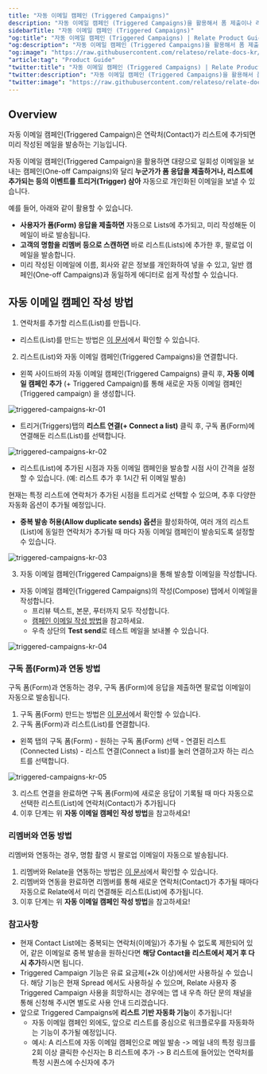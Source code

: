 ```yaml
---
title: "자동 이메일 캠페인 (Triggered Campaigns)"
description: "자동 이메일 캠페인 (Triggered Campaigns)을 활용해서 폼 제출이나 리스트 추가와 같은 조건을 기반으로 자동화된 이메일을 발송할 수 있습니다."
sidebarTitle: "자동 이메일 캠페인 (Triggered Campaigns)"
"og:title": "자동 이메일 캠페인 (Triggered Campaigns) | Relate Product Guide"
"og:description": "자동 이메일 캠페인 (Triggered Campaigns)을 활용해서 폼 제출이나 리스트 추가와 같은 조건을 기반으로 자동화된 이메일을 발송할 수 있습니다."
"og:image": "https://raw.githubusercontent.com/relateso/relate-docs-kr/main/docs/images/features/relatetriggered.png"
"article:tag": "Product Guide"
"twitter:title": "자동 이메일 캠페인 (Triggered Campaigns) | Relate Product Guide"
"twitter:description": "자동 이메일 캠페인 (Triggered Campaigns)을 활용해서 폼 제출이나 리스트 추가와 같은 조건을 기반으로 자동화된 이메일을 발송할 수 있습니다."
"twitter:image": "https://raw.githubusercontent.com/relateso/relate-docs-kr/main/docs/images/features/relatetriggered.png"
---
```


## Overview

자동 이메일 캠페인(Triggered Campaign)은 연락처(Contact)가 리스트에 추가되면 미리 작성된 메일을 발송하는 기능입니다.

자동 이메일 캠페인(Triggered Campaign)을 활용하면 대량으로 일회성 이메일을 보내는 캠페인(One-off Campaigns)와 달리 **누군가가 폼 응답을 제출하거나, 리스트에 추가되는 등의 이벤트를 트리거(Trigger) 삼아** 자동으로 개인화된 이메일을 보낼 수 있습니다.

예를 들어, 아래와 같이 활용할 수 있습니다.

- **사용자가 폼(Form) 응답을 제출하면** 자동으로 Lists에 추가되고, 미리 작성해둔 이메일이 바로 발송됩니다.
- **고객의 명함을 리멤버 등으로 스캔하면** 바로 리스트(Lists)에 추가한 후, 팔로업 이메일을 발송합니다.
- 미리 작성된 이메일에 이름, 회사와 같은 정보를 개인화하여 넣을 수 있고, 일반 캠페인(One-off Campaigns)과 동일하게 에디터로 쉽게 작성할 수 있습니다.

## 자동 이메일 캠페인 작성 방법

1. 연락처를 추가할 리스트(List)를 만듭니다. 
- 리스트(List)를 만드는 방법은 [이 문서](https://www.relate.kr/docs/features/lists#lists)에서 확인할 수 있습니다.

2. 리스트(List)와 자동 이메일 캠페인(Triggered Campaigns)을 연결합니다.
- 왼쪽 사이드바의 자동 이메일 캠페인(Triggered Campaigns) 클릭 후,  **자동 이메일 캠페인 추가** (+ Triggered Campaign)를 통해 새로운 자동 이메일 캠페인(Triggered campaign) 을 생성합니다.

![triggered-campaigns-kr-01](/images/features/triggered-campaigns/triggered-campaigns-kr-01.png)

- 트리거(Triggers)탭의 **리스트 연결(+ Connect a list)** 클릭 후, 구독 폼(Form)에 연결해둔 리스트(List)를 선택합니다.

![triggered-campaigns-kr-02](/images/features/triggered-campaigns/triggered-campaigns-kr-02.png)

- 리스트(List)에 추가된 시점과 자동 이메일 캠페인을 발송할 시점 사이 간격을 설정할 수 있습니다. (예: 리스트 추가 후 1시간 뒤 이메일 발송)

<Note>
 현재는 특정 리스트에 연락처가 추가된 시점을 트리거로 선택할 수 있으며, 추후 다양한 자동화 옵션이 추가될 예정입니다. 
</Note>

- **중복 발송 허용(Allow duplicate sends) 옵션**을 활성화하여, 여러 개의 리스트(List)에 동일한 연락처가 추가될 때 마다 자동 이메일 캠페인이 발송되도록 설정할 수 있습니다. 

![triggered-campaigns-kr-03](/images/features/triggered-campaigns/triggered-campaigns-kr-03.png)

3. 자동 이메일 캠페인(Triggered Campaigns)을 통해 발송할 이메일을 작성합니다.  
- 자동 이메일 캠페인(Triggered Campaigns)의 작성(Compose) 탭에서 이메일을 작성합니다.  
   - 프리뷰 텍스트, 본문, 푸터까지 모두 작성합니다.  
   - [캠페인 이메일 작성 방법](https://www.relate.kr/docs/marketing/marketing)을 참고하세요.  
   - 우측 상단의 **Test send**로 테스트 메일을 보내볼 수 있습니다.

![triggered-campaigns-kr-04](/images/features/triggered-campaigns/triggered-campaigns-kr-04.png)

### 구독 폼(Form)과 연동 방법

구독 폼(Form)과 연동하는 경우, 구독 폼(Form)에 응답을 제출하면 팔로업 이메일이 자동으로 발송됩니다.

1. 구독 폼(Form) 만드는 방법은 [이 문서](https://www.relate.kr/docs/marketing/forms#forms)에서 확인할 수 있습니다.
2. 구독 폼(Form)과 리스트(List)를 연결합니다.
- 왼쪽 탭의 구독 폼(Form) - 원하는 구독 폼(Form) 선택 - 연결된 리스트(Connected Lists) - 리스트 연결(Connect a list)를 눌러 연결하고자 하는 리스트를 선택합니다.

![triggered-campaigns-kr-05](/images/features/triggered-campaigns/triggered-campaigns-kr-05.png)

3. 리스트 연결을 완료하면 구독 폼(Form)에 새로운 응답이 기록될 때 마다 자동으로 선택한 리스트(List)에 연락처(Contact)가 추가됩니다
4. 이후 단계는 위 **자동 이메일 캠페인 작성 방법**을 참고하세요!

### 리멤버와 연동 방법

리멤버와 연동하는 경우, 명함 촬영 시 팔로업 이메일이 자동으로 발송됩니다.

1. 리멤버와 Relate을 연동하는 방법은 [이 문서](https://www.relate.kr/docs/integrations/remember#remember-relate)에서 확인할 수 있습니다.
2. 리멤버와 연동을 완료하면 리멤버를 통해 새로운 연락처(Contact)가 추가될 때마다 자동으로 Relate에서 미리 연결해둔 리스트(List)에 추가됩니다.
3. 이후 단계는 위 **자동 이메일 캠페인 작성 방법**을 참고하세요!


### 참고사항 
- 현재 Contact List에는 중복되는 연락처(이메일)가 추가될 수 없도록 제한되어 있어, 같은 이메일로 중복 발송을 원하신다면 **해당 Contact을 리스트에서 제거 후 다시 추가**하시면 됩니다.
- Triggered Campaign 기능은 유료 요금제(+2k 이상)에서만 사용하실 수 있습니다. 해당 기능은 현재 Spread 에서도 사용하실 수 있으며, Relate 사용자 중 Triggered Campaign 사용을 희망하시는 경우에는 앱 내 우측 하단 문의 채널을 통해 신청해 주시면 별도로 사용 안내 드리겠습니다.
- 앞으로 Triggered Campaigns에 **리스트 기반 자동화 기능**이 추가됩니다! 
   - 자동 이메일 캠페인 외에도, 앞으로 리스트를 중심으로 워크플로우를 자동화하는 기능이 추가될 예정입니다. 
   - 예시: A 리스트에 자동 이메일 캠페인으로 메일 발송 -> 메일 내의 특정 링크를 2회 이상 클릭한 수신자는 B 리스트에 추가 -> B 리스트에 들어있는 연락처를 특정 시퀀스에 수신자에 추가


